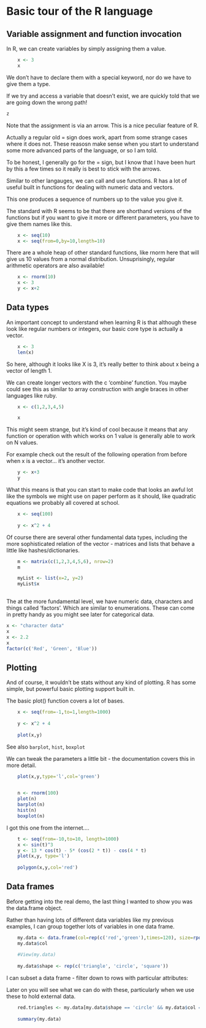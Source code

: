 # Basic tour of the R language
## Variable assignment and function invocation
 In R, we can create variables by simply assigning them a value.

```r
    x <- 3
    x 
```

 We don't have to declare them with a special keyword, nor do we have
 to give them a type.

 If we try and access a variable that doesn't exist, we are quickly
 told that we are going down the wrong path!
 
 ```r
 z
 ```

 Note that the assignment is via an arrow. This is a nice peculiar
 feature of R.

 Actually a regular old = sign does work, apart from some strange cases
 where it does not. These reasosn make sense when you start to
 understand some more advanced parts of the language, or so I am told.

 To be honest, I generally go for the = sign, but I know that I have
 been hurt by this a few times so it really is best to stick with the arrows.

Similar to other langauges, we can call and use functions. R has a lot
of useful built in functions for dealing with numeric data and
vectors.

This one produces a sequence of numbers up to the value you give it.

 The standard with R seems to be that there are shorthand versions of
 the functions but if you want to give it more or different parameters,
 you have to give them names like this.

```r
    x <- seq(10)
    x <- seq(from=0,by=10,length=10)
```

 There are a whole heap of other standard functions, like rnorm
 here that will give us 10 values from a normal
 distribution. Unsuprisingly, regular arithmetic operators are also available!

```r
    x <- rnorm(10)
    x <- 3
    y <- x+2
```

## Data types

An important concept to understand when learning R is that although these look like
regular numbers or integers, our basic core type is actually a vector.

```r
    x <- 3
    len(x)
```

So here, although it looks like X is 3, it's really better to think
about x being a vector of length 1.

We can create longer vectors with the c 'combine' function.  You maybe
could see this as similar to array construction with angle braces in
other languages like ruby.


```r
    x <- c(1,2,3,4,5)

    x
```

This might seem strange, but it's kind of cool because it means that
any function or operation with which works on 1 value is generally
able to work on N values.

For example check out the result of the following operation from
before when x is a vector... it's another vector.

```r
    y <- x+3
    y
```

What this means is that you can start to make code that looks
an awful lot like the symbols we might use on paper perform as
it should, like quadratic equations we probably all covered at school.

```r
    
    x <- seq(100)
    
    y <- x^2 + 4
```

Of course there are several other fundamental data types,
including the more sophisticated relation of the vector -
matrices and lists that behave a little like hashes/dictionaries.

```r
   
    m <- matrix(c(1,2,3,4,5,6), nrow=2)
    m

    myList <- list(x=2, y=2)
    myList$x
    
```

The at the more fundamental level, we have numeric data,
characters and things called 'factors'. Which are similar to
enumerations. These can come in pretty handy as you might see
later for categorical data.

```r
x <- "character data"
x
x <- 2.2
x
factor(c('Red', 'Green', 'Blue'))
```
## Plotting

And of course, it wouldn't be stats without any kind of plotting. R has some simple, but powerful basic plotting support built in.

The basic plot() function covers a lot of bases.
```r
 

    x <- seq(from=-1,to=1,length=1000)
    
    y <- x^2 + 4
    
    plot(x,y)

```

See also ```barplot```, ```hist```, ```boxplot```

 We can tweak the parameters a little bit - the documentation covers
 this in more detail.
 
```r

    plot(x,y,type='l',col='green')

    
    n <- rnorm(100)
    plot(n)
    barplot(n)
    hist(n)
    boxplot(n)
```


 I got this one from the internet....

```r
  
    t <- seq(from=-10,to=10, length=1000)
    x <- sin(t)^3
    y <- 13 * cos(t) - 5* (cos(2 * t)) - cos(4 * t)
    plot(x,y, type='l')
    
    polygon(x,y,col='red')
```

## Data frames

Before getting into the real demo, the last thing I wanted to show you
was the data.frame object.

Rather than having lots of different data variables like my previous
examples, I can group together lots of variables in one data frame.


```r
    my.data <- data.frame(col=rep(c('red','green'),times=120), size=rpois(120, 100))
    my.data$col
    
    #View(my.data)
    
    my.data$shape <- rep(c('triangle', 'circle', 'square'))
```

I can subset a data frame - filter down to rows with particular attributes:

Later on you will see what we can do with these, particularly when we use these to hold external data.

```r
    red.triangles <- my.data[my.data$shape == 'circle' && my.data$col == 'red',]
    
    summary(my.data)
```
